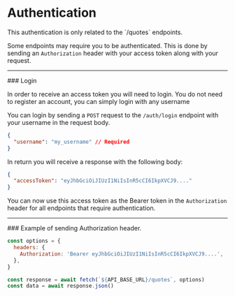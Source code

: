 
# Authentication

<Callout type="info">
  This authentication is only related to the `/quotes` endpoints.
</Callout>

Some endpoints may require you to be authenticated. This is done by sending an `Authorization` header with your access token along with your request.

<Hr />
### Login

<EndpointDetails method="POST" path="/auth/login" />

In order to receive an access token you will need to login. You do not need to
register an account, you can simply login with any username

You can login by sending a `POST` request to the `/auth/login` endpoint with your username in the request body.

```json filename="Request"
{
  "username": "my_username" // Required
}
```

In return you will receive a response with the following body:

```json filename="Response"
{
  "accessToken": "eyJhbGciOiJIUzI1NiIsInR5cCI6IkpXVCJ9...."
}
```

You can now use this access token as the Bearer token in the `Authorization` header for all endpoints that require authentication.

<Hr />
### Example of sending Authorization header.

```js filename="Example"
const options = {
  headers: {
    Authorization: 'Bearer eyJhbGciOiJIUzI1NiIsInR5cCI6IkpXVCJ9....',
  },
}

const response = await fetch(`${API_BASE_URL}/quotes`, options)
const data = await response.json()
```
